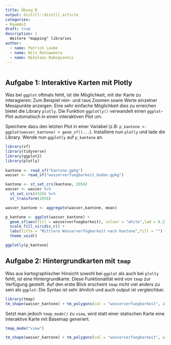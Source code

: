 ```yaml
---
title: Übung B
output: distill::distill_article
categories:
- RaumAn3
draft: true
description: |
  Weitere "mapping" libraries
author:
  - name: Patrick Laube
  - name: Nils Ratnaweera
  - name: Nikolaos Bakogiannis
---
```


```r

```


## Aufgabe 1: Interaktive Karten mit Plotly

Was bei `ggplot` oftmals fehlt, ist die Möglichkeit, mit der Karte zu interagieren: Zum Beispiel rein- und raus Zoomen sowie Werte einzelner Messpunkte anzeigen. Eine sehr einfache Möglichkeit dies zu erreichen bietet die Library `plotly`. Die Funktion `ggplotly()` verwandelt einen `ggplot`-Plot automatisch in einen interaktiven Plot um.

Speichere dazu den letzten Plot in einer Variabel (z.B: `p_kantone <- ggplot(wasser_kantone) + geom_sf()...`). Installiere nun `plotly` und lade die Library. Wende nun `ggplotly` auf `p_kantone` an.

```r
library(sf)
library(tidyverse)
library(ggplot2)
library(plotly)
        
kantone <- read_sf("kantone.gpkg")
wasser <- read_sf("wasserverfuegbarkeit_boden.gpkg")

kantone <- st_set_crs(kantone, 2056)
wasser <- wasser %>%
  st_set_crs(4326) %>%
  st_transform(2056)

wasser_kantone <- aggregate(wasser,kantone, mean)
```


```r

p_kantone <- ggplot(wasser_kantone) +
  geom_sf(aes(fill = wasserverfuegbarkeit), colour = "white",lwd = 0.2) +
  scale_fill_viridis_c() +
  labs(title = "Mittlere Wasserverfügbarkeit nach Kantone",fill = "") +
  theme_void()

ggplotly(p_kantone)
```



## Aufgabe 2: Hintergrundkarten mit `tmap`

Was aus kartographischer Hinsicht sowohl bei `ggplot` als auch bei `plolty` fehlt, ist eine Hintergrundkarte. Diese Funktionalität wird von `tmap` zur Verfügung gestellt. Auf den erste Blick erscheint `tmap` nicht viel anders zu sein als `ggplot`: Die Syntax ist sehr ähnlich und auch output ist vergleichbar.

```r
library(tmap)
tm_shape(wasser_kantone) + tm_polygons(col = "wasserverfuegbarkeit", alpha = 0.3,palette = "viridis",midpoint = NA)
```

Setzt man jedoch `tmap_mode()` zu `view`, wird statt einer statischen Karte eine interaktive Karte mit Basemap generiert. 
```r
tmap_mode("view")

tm_shape(wasser_kantone) + tm_polygons(col = "wasserverfuegbarkeit", alpha = 0.3,palette = "viridis",midpoint = NA)
```

